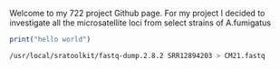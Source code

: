 Welcome to my 722 project Github page.
For my project I decided to investigate all the microsatellite loci from select strains of A.fumigatus



```r
print("hello world")
```



```bash
/usr/local/sratoolkit/fastq-dump.2.8.2 SRR12894203 > CM21.fastq
```

